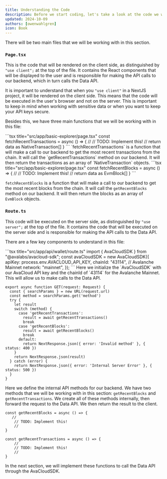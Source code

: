 ```yaml
---
title: Understanding the Code
description: Before we start coding, let's take a look at the code we will be working with.
updated: 2024-10-09
authors: [owenwahlgren]
icon: Book
---
```


There will be two main files that we will be working with in this section.

<Steps>
<Step>

### `Page.tsx`
This is the code that will be rendered on the client side, as distinguished by `"use client";` at the top of the file. It contains the React components that will be displayed to the user and is responsible for making the API calls to our backend, which in turn calls the Data API.

It is important to understand that when you `"use client"` in a NextJS project, it will be rendered on the client side. This means that the code will be executed in the user's browser and not on the server. This is important to keep in mind when working with sensitive data or when you want to keep your API keys secure.

Besides this, we have three main functions that we will be working with in this file:

<Steps>
<Step>
```tsx title="src/app/basic-explorer/page.tsx"
const fetchRecentTransactions = async () => {
    //
    // TODO: Implement this!
    //
    return data as NativeTransaction[]
  }
```
`fetchRecentTransactions` is a function that will make a call to our backend to get the most recent transactions from the chain. It will call the `getRecentTransactions` method on our backend. It will then return the transactions as an array of `NativeTransaction` objects.

</Step>
<Step>
```tsx title="src/app/basic-explorer/page.tsx"
const fetchRecentBlocks = async () => {
    //
    // TODO: Implement this!
    //
    return data as EvmBlock[]
  }
```

`fetchRecentBlocks` is a function that will make a call to our backend to get the most recent blocks from the chain. It will call the `getRecentBlocks` method on our backend. It will then return the blocks as an array of `EvmBlock` objects.

</Step>
</Steps>

</Step>
<Step>

### `Route.ts`
This code will be executed on the server side, as distinguished by `"use server";` at the top of the file. It contains the code that will be executed on the server side and is responsible for making the API calls to the Data API.

There are a few key components to understand in this file:

<Steps>
<Step>
```tsx title="src/app/api/wallet/route.ts"
import { AvaCloudSDK } from "@avalabs/avacloud-sdk";
const avaCloudSDK = new AvaCloudSDK({
  apiKey: process.env.AVACLOUD_API_KEY,
  chainId: "43114", // Avalanche Mainnet
  network: "mainnet",
});
```
Here we initialize the `AvaCloudSDK` with our AvaCloud API key and the chainId of `43114` for the Avalanche Mainnet. This will allow us to make calls to the Data API.
</Step>
<Step>

```tsx title="src/app/api/explorer/route.ts"
export async function GET(request: Request) {
  const { searchParams } = new URL(request.url)
  const method = searchParams.get('method')
  try {
    let result
    switch (method) {
      case 'getRecentTransactions':
        result = await getRecentTransactions()
        break
      case 'getRecentBlocks':
        result = await getRecentBlocks()
        break
      default:
        return NextResponse.json({ error: 'Invalid method' }, { status: 400 })
    }
    return NextResponse.json(result)
  } catch (error) {
    return NextResponse.json({ error: 'Internal Server Error' }, { status: 500 })
  }
}
```
Here we define the internal API methods for our backend. We have two methods that we will be working with in this section: `getRecentBlocks` and `getRecentTransactions`. We create all of these methods internally, then forward the request to the Data API. We then return the result to the client.
</Step>
<Step>
```tsx title="src/app/api/explorer/route.ts"
const getRecentBlocks = async () => {
   //
    // TODO: Implement this!
    //
}

const getRecentTransactions = async () => {
    //
    // TODO: Implement this!
    //
}
```
In the next section, we will implement these functions to call the Data API through the AvaCloudSDK.
</Step>
</Steps>
</Step> 
</Steps> 